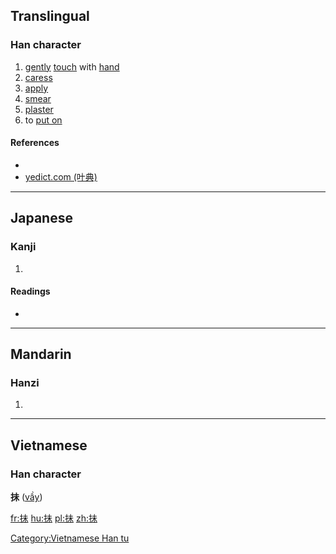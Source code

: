 ==Translingual==

===Han character===
{{Han char|rn=64|rad=手|as=05|sn=8|four=|canj=手十木 (QJD)|ids=⿰[[扌]][[未]]}}

# [[gently]] [[touch]] with [[hand]]
# [[caress]]
# [[apply]]{{rfv-sense}}
# [[smear]]
# [[plaster]]
# to [[put on]]

====References====
* {{Han ref|kx=0424.050|dkj=11927|dj=0772.010|hdz=31848.010|uh=62BA|ud=25274}}
*[http://yedict.com/htm/62/62BA.htm yedict.com (叶典)]

----

==Japanese==

===Kanji===
{{ja-kanji|grade=|rs=手05}}

# {{defn|lang=ja|sort=手05}}

====Readings====
* {{ja-readings|on=[[ばい]] (bai), [[め]] (me), [[まい]] (mai)|kun=[[さぐる]] (saguru)}}

----

==Mandarin==

===Hanzi===
{{cmn-hanzi|pin=[[chēn]] ([[chen1]]), [[mǒ]] ([[mo3]]), [[shēn]] ([[shen1]])|wg=ch'en<sup>1</sup>, mo<sup>3</sup>, shen<sup>1</sup>}}

#{{defn|lang=cmn|sort=手05}}

----

==Vietnamese==
===Han character===
'''抺''' ([[vầy]])

[[Category:Vietnamese Han tu]]

[[fr:抺]]
[[hu:抺]]
[[pl:抺]]
[[zh:抺]]